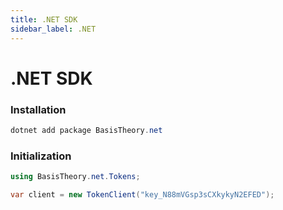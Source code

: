 ```yaml
---
title: .NET SDK
sidebar_label: .NET
---
```



# .NET SDK

<GithubCard
  title=".NET SDK"
  icon={SDK.DOT_NET}
  organization="basis-theory"
  repository="basistheory-dotnet"
/>

### Installation

```csharp showLineNumbers
dotnet add package BasisTheory.net
```

### Initialization

```csharp showLineNumbers
using BasisTheory.net.Tokens;

var client = new TokenClient("key_N88mVGsp3sCXkykyN2EFED");
```
